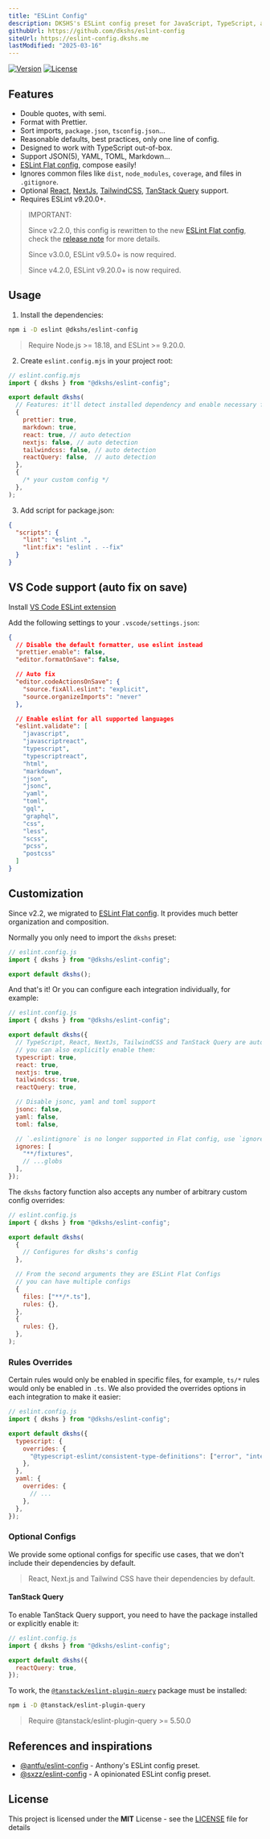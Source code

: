 ```yaml
---
title: "ESLint Config"
description: DKSHS's ESLint config preset for JavaScript, TypeScript, and Prettier.
githubUrl: https://github.com/dkshs/eslint-config
siteUrl: https://eslint-config.dkshs.me
lastModified: "2025-03-16"
---
```


[![Version](https://img.shields.io/npm/v/@dkshs/eslint-config)](https://www.npmjs.com/package/@dkshs/eslint-config)
[![License](https://img.shields.io/badge/licence-MIT-blue)](https://github.com/dkshs/eslint-config/blob/master/LICENSE)

## Features

- Double quotes, with semi.
- Format with Prettier.
- Sort imports, `package.json`, `tsconfig.json`...
- Reasonable defaults, best practices, only one line of config.
- Designed to work with TypeScript out-of-box.
- Support JSON(5), YAML, TOML, Markdown...
- [ESLint Flat config](https://eslint.org/docs/latest/use/configure/configuration-files-new), compose easily!
- Ignores common files like `dist`, `node_modules`, `coverage`, and files in `.gitignore`.
- Optional [React](https://react.dev/), [NextJs](https://nextjs.org/), [TailwindCSS](https://tailwindcss.com/), [TanStack Query](https://tanstack.com/query/) support.
- Requires ESLint v9.20.0+.

> IMPORTANT:
>
> Since v2.2.0, this config is rewritten to the new [ESLint Flat config](https://eslint.org/docs/latest/use/configure/configuration-files-new), check the [release note](https://github.com/dkshs/eslint-config/releases/tag/v2.2.0) for more details.
>
> Since v3.0.0, ESLint v9.5.0+ is now required.
>
> Since v4.2.0, ESLint v9.20.0+ is now required.

## Usage

1. Install the dependencies:

```bash
npm i -D eslint @dkshs/eslint-config
```

> Require Node.js >= 18.18, and ESLint >= 9.20.0.

2. Create `eslint.config.mjs` in your project root:

```js
// eslint.config.mjs
import { dkshs } from "@dkshs/eslint-config";

export default dkshs(
  // Features: it'll detect installed dependency and enable necessary features automatically
  {
    prettier: true,
    markdown: true,
    react: true, // auto detection
    nextjs: false, // auto detection
    tailwindcss: false, // auto detection
    reactQuery: false,  // auto detection
  },
  {
    /* your custom config */
  },
);
```

3. Add script for package.json:

```json
{
  "scripts": {
    "lint": "eslint .",
    "lint:fix": "eslint . --fix"
  }
}
```

## VS Code support (auto fix on save)

Install [VS Code ESLint extension](https://marketplace.visualstudio.com/items?itemName=dbaeumer.vscode-eslint)

Add the following settings to your `.vscode/settings.json`:

```json
{
  // Disable the default formatter, use eslint instead
  "prettier.enable": false,
  "editor.formatOnSave": false,

  // Auto fix
  "editor.codeActionsOnSave": {
    "source.fixAll.eslint": "explicit",
    "source.organizeImports": "never"
  },

  // Enable eslint for all supported languages
  "eslint.validate": [
    "javascript",
    "javascriptreact",
    "typescript",
    "typescriptreact",
    "html",
    "markdown",
    "json",
    "jsonc",
    "yaml",
    "toml",
    "gql",
    "graphql",
    "css",
    "less",
    "scss",
    "pcss",
    "postcss"
  ]
}
```

## Customization

Since v2.2, we migrated to [ESLint Flat config](https://eslint.org/docs/latest/use/configure/configuration-files-new). It provides much better organization and composition.

Normally you only need to import the `dkshs` preset:

```js
// eslint.config.js
import { dkshs } from "@dkshs/eslint-config";

export default dkshs();
```

And that's it! Or you can configure each integration individually, for example:

```js
// eslint.config.js
import { dkshs } from "@dkshs/eslint-config";

export default dkshs({
  // TypeScript, React, NextJs, TailwindCSS and TanStack Query are auto-detected,
  // you can also explicitly enable them:
  typescript: true,
  react: true,
  nextjs: true,
  tailwindcss: true,
  reactQuery: true,

  // Disable jsonc, yaml and toml support
  jsonc: false,
  yaml: false,
  toml: false,

  // `.eslintignore` is no longer supported in Flat config, use `ignores` instead
  ignores: [
    "**/fixtures",
    // ...globs
  ],
});
```

The `dkshs` factory function also accepts any number of arbitrary custom config overrides:

```js
// eslint.config.js
import { dkshs } from "@dkshs/eslint-config";

export default dkshs(
  {
    // Configures for dkshs's config
  },

  // From the second arguments they are ESLint Flat Configs
  // you can have multiple configs
  {
    files: ["**/*.ts"],
    rules: {},
  },
  {
    rules: {},
  },
);
```

### Rules Overrides

Certain rules would only be enabled in specific files, for example, `ts/*` rules would only be enabled in `.ts`. We also provided the overrides options in each integration to make it easier:

```js
// eslint.config.js
import { dkshs } from "@dkshs/eslint-config";

export default dkshs({
  typescript: {
    overrides: {
      "@typescript-eslint/consistent-type-definitions": ["error", "interface"],
    },
  },
  yaml: {
    overrides: {
      // ...
    },
  },
});
```

### Optional Configs

We provide some optional configs for specific use cases, that we don't include their dependencies by default.
> React, Next.js and Tailwind CSS have their dependencies by default.

#### TanStack Query

To enable TanStack Query support, you need to have the package installed or explicitly enable it:

```js
// eslint.config.js
import { dkshs } from "@dkshs/eslint-config";

export default dkshs({
  reactQuery: true,
});
```

To work, the [`@tanstack/eslint-plugin-query`](https://tanstack.com/query/latest/docs/eslint/eslint-plugin-query) package must be installed:

```bash
npm i -D @tanstack/eslint-plugin-query
```

> Require @tanstack/eslint-plugin-query >= 5.50.0

## References and inspirations

- [@antfu/eslint-config](https://github.com/antfu/eslint-config) - Anthony's ESLint config preset.
- [@sxzz/eslint-config](https://github.com/sxzz/eslint-config) - A opinionated ESLint config preset.

## License

This project is licensed under the **MIT** License - see the [LICENSE](https://github.com/dkshs/dkshs.me/blob/master/LICENSE) file for details
